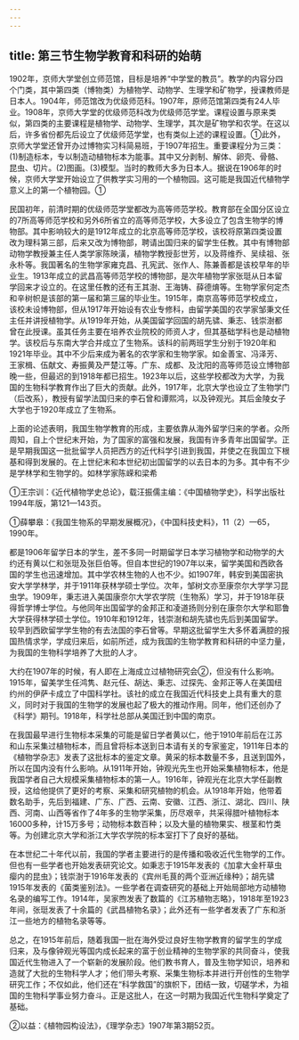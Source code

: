 ```yaml
---
---
---
```

title: 第三节生物学教育和科研的始萌
---



1902年，京师大学堂创立师范馆，目标是培养“中学堂的教员”。教学的内容分四个门类，其中第四类（博物类）为植物学、动物学、生理学和矿物学，授课教师是日本人。1904年，师范馆改为优级师范科。1907年，原师范馆第四类有24人毕业。1908年，京师大学堂的优级师范科改为优级师范学堂。课程设置与原来类似，第四类的主要课程是植物学、动物学、生理学，其次是矿物学和农学。在这以后，许多省份都先后设立了优级师范学堂，也有类似上述的课程设置。①此外，京师大学堂还曾开办过博物实习科简易班，于1907年招生。重要课程分为三类：(1)制造标本，专以制造动植物标本为能事。其中又分剥制、解体、卵壳、骨骼、昆虫、切片。(2)图画。(3)模型。当时的教师大多为日本人。据说在1906年的时候，京师大学堂开始设立了供教学实习用的一个植物园。这可能是我国近代植物学意义上的第一个植物园。①

民国初年，前清时期的优级师范学堂都改为高等师范学校。教育部在全国分区设立的7所高等师范学校和另外6所省立的高等师范学校，大多设立了包含生物学的博物部。其中影响较大的是1912年成立的北京高等师范学校，该校将原第四类设置改为理科第三部，后来又改为博物部，聘请出国归来的留学生任教。其中有博物部动物学教授兼主任人类学家陈映潢，植物学教授彭世芳，以及蒋维乔、吴续祖、张永朴等。我国著名的生物学家雍克昌、孔宪武、张作人、陈兼善都是该校早年的毕业生。1913年成立的武昌高等师范学校的博物部，是次年植物学家张珽从日本留学回来才设立的。在这里任教的还有王其澍、王海铸、薛德焴等。生物学家何定杰和辛树帜是该部的第一届和第三届的毕业生。1915年，南京高等师范学校成立，该校未设博物部，但从1917年开始设有农业专修科，由留学美国的农学家邹秉文任主任并讲授植物学。从1919年开始，从美国留学回国的胡先骕、秉志、钱崇澍都曾在此授课。虽其任务主要在培养农业院校的师资人才，但其基础学科也是动植物学。该校后与东南大学合并成立了生物系。该科的前两班学生分别于1920年和1921年毕业。其中不少后来成为著名的农学家和生物学家。如金善宝、冯泽芳、王家楫、伍献文、寿振黄及严楚江等。广东、成都、及沈阳的高等师范设立博物部晚一些，但最迟的到1918年都已招生。1923年以后，这些学校都改为大学，为我国的生物科学教育作出了巨大的贡献。此外，1917年，北京大学也设立了生物学门（后改系），教授有留学法国归来的李石曾和谭熙鸿，以及钟观光。其后金陵女子大学也于1920年成立了生物系。

上面的论述表明，我国生物学教育的形成，主要依靠从海外留学归来的学者。众所周知，自上个世纪末开始，为了国家的富强和发展，我国有许多青年出国留学。正是早期我国这一批批留学人员把西方的近代科学引进到我国，并使之在我国立下根基和得到发展的。在上世纪末和本世纪初出国留学的以去日本的为多。其中有不少是学林学和生物学的。如林学家陈嵘和梁希

①王宗训：《近代植物学史总论》，载汪振儒主编：《中国植物学史》，科学出版社1994年版，第121—143页。

①薛攀皋：《我国生物系的早期发展概况》，《中国科技史料》，11（2）—65，1990年。

都是1906年留学日本的学生，差不多同一时期留学日本学习植物学和动物学的大约还有黄以仁和张珽及张巨伯等。但自本世纪的1907年以来，留学美国和西欧各国的学生也迅速增加。其中学农林生物的人也不少。如1907年，韩安到美国密执安大学学林学，并于1911年获林学硕士学位。次年，邹树文亦至康奈尔大学学习昆虫学。1909年，秉志进入美国康奈尔大学农学院（生物系）学习，并于1918年获得哲学博士学位。与他同年出国留学的金邦正和凌道扬则分别在康奈尔大学和耶鲁大学获得林学硕士学位。1910年和1912年，钱崇澍和胡先骕也先后到美国留学。较早到西欧留学学生物的有去法国的李石曾等。早期这批留学生大多怀着满腔的报国热情求学，学成归来后，如前所述，成为我国的生物学教育和科研的中坚力量，为我国的生物科学培养了大批的人才。

大约在1907年的时候，有人即在上海成立过植物研究会②，但没有什么影响。1915年，留美学生任鸿隽、赵元任、胡达、秉志、过探先、金邦正等人在美国纽约州的伊萨卡成立了中国科学社。该社的成立在我国近代科技史上具有重大的意义，同时对于我国的生物学的发展也起了极大的推动作用。同年，他们还创办了《科学》期刊。1918年，科学社总部从美国迁到中国的南京。

在我国最早进行生物标本采集的可能是留日学者黄以仁，他于1910年前后在江苏和山东采集过植物标本，而且曾将标本送到日本请有关的专家鉴定，1911年日本的《植物学杂志》发表了这批标本的鉴定文章。黄采的标本数量不多，且送到国外，所以在国内没有什么影响。从1911年开始，钟观光先生也开始采集植物标本，他是我国学者自己大规模采集植物标本的第一人。1916年，钟观光在北京大学任副教授，这给他提供了更好的考察、采集和研究植物的机会。从1918年开始，他带着数名助手，先后到福建、广东、广西、云南、安徽、江西、浙江、湖北、四川、陕西、河南、山西等省作了4年多的生物学采集，历尽艰辛，共采得腊叶植物标本16000多种，计15万多号；动物标本数百种；以及大量的植物果实、根茎和竹类等。为创建北京大学和浙江大学农学院的标本室打下了良好的基础。

在本世纪二十年代以前，我国的学者主要进行的是传播和吸收近代生物学的工作。但也有一些学者也开始发表研究论文。如秉志于1915年发表的《加拿大金杆草虫瘿内的昆虫》；钱崇澍于1916年发表的《宾州毛茛的两个亚洲近缘种》；胡先骕1915年发表的《菌类鉴别法》。一些学者在调查研究的基础上开始局部地方动植物名录的编写工作。1914年，吴家煦发表了数篇的《江苏植物志略》，1918年至1923年间，张珽发表了十余篇的《武昌植物名录》；此外还有一些学者发表了广东和浙江一些地方的植物名录等等。

总之，在1915年前后，随着我国一批在海外受过良好生物学教育的留学生的学成归来，及与像钟观光等国内成长起来的富于创业精神的生物学家的共同奋斗，使我国近代生物进入了一个崭新的发展阶段。他们教书育人，普及生物学知识，培养和造就了大批的生物科学人才；他们带头考察、采集生物标本并进行开创性的生物学研究工作；不仅如此，他们还在“科学救国”的旗帜下，团结一致，切磋学术，为祖国的生物科学事业努力奋斗。正是这批人，在这一时期为我国近代生物科学奠定了基础。

②以益：《植物园构设法》，《理学杂志》1907年第3期52页。
